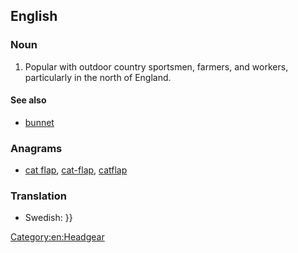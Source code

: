 ==English==
{{wikipedia}}

===Noun===
{{en-noun|head=[[flat]] [[cap]]}}

# Popular with outdoor country sportsmen, farmers, and workers, particularly in the north of England.

====See also====
* [[bunnet]]

===Anagrams===
* [[cat flap#English|cat flap]], [[cat-flap#English|cat-flap]], [[catflap#English|catflap]]

===Translation===
{{trans-top|A man's cap made from wool, [[tweed]], or other soft material. It has a small [[peak]] and fits [[snugly]] tight to the wearer's head.}}
* Swedish: {{t|sv|gubbkeps|c}}}}
{{trans-mid}}
{{trans-bottom}}

[[Category:en:Headgear]]